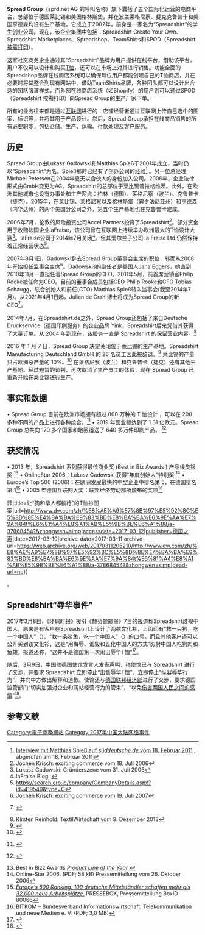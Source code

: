 {{Wikify|time=2021-02-13T06:41:09+00:00}}

'''Spread Group'''（sprd.net AG 的呼叫名称）旗下囊括了五个国际化运营的电商平台，总部位于德国莱比锡和美国格林斯堡，并在波兰莱格尼察、捷克克鲁普卡和美国亨德森均设有生产基地。它成立于2002年，前身是一家名为“Spreadshirt”的学生创业公司。现在，该企业集团中包括：Spreadshirt Create Your Own、Spreadshirt Marketplaces、Spreadshop、TeamShirts和SPOD（Spreadshirt [[按需打印|按需打印]]）。

这家社交商务企业通过其“Spreadshirt”品牌为用户提供在线平台，借助该平台，用户不仅可以设计和购买[[T恤|T恤]]，还可以在市场上对其进行销售。功能全面的Spreadshop品牌在线商店系统可以确保每位用户都能创建自己的T恤商店，并在必要时将其整合到现有网站中。借助TeamShirts品牌，各种团队都可以设计出合适的团队服装样式，而外部在线商店系统（如Shopify）的用户则可以通过SPOD（Spreadshirt 按需打印）向Spread Group的生产厂家下单。

所有的业务往来都是通过[[互联网|互联网]]进行的：店铺经营者通过互联网上传自己选中的图案、标识等，并将其用于产品设计。然后，Spread Group承担在线商品销售的所有必要职能，包括仓储、生产、运输、付款处理及客户服务。

== 历史 == 
Spread Group由Lukasz Gadowski和Matthias Spieß于2001年成立，当时仍以“Spreadshirt”为名。Spieß那时已经有了创办公司的经验<ref>[http://www.sueddeutsche.de/karriere/existenzgruender-im-gespraech-ein-shirt-fuer-alle-faelle-1.1057807 Interview mit Matthias Spieß auf ''süddeutsche.de'' vom 18. Februar 2011] {{Wayback|url=http://www.sueddeutsche.de/karriere/existenzgruender-im-gespraech-ein-shirt-fuer-alle-faelle-1.1057807 |date=20170112141139 }}, abgerufen am 18. Februar 2011</ref> 。另一位总经理Michael Petersen在2004年夏天以合伙人的身份加入公司。2006年，企业法律形式由GmbH变更为AG。Spreadshirt的总部位于莱比锡普拉格维茨。此外，在欧洲其他城市也设有办事处和生产网点：柏林（德国）、莱格尼察（波兰）、克鲁普卡（捷克）。2015年，在莱比锡、莱格尼察以及格林斯堡（宾夕法尼亚州）和亨德森（内华达州）的两个美国分公司之外，第五个生产基地也在克鲁普卡建成。 

2006年7月，伦敦的风险投资公司Accel Partners投资了Spreadshirt<ref>Jochen Krisch:  {{Webarchiv|text=''Spreadshirt: Mit Venture Capital zum Weltmarktführer.'' |url=http://www.excitingcommerce.de/2006/07/venture_capital.html |wayback=20090630001256 |archiv-bot=2018-03-26 10:32:47 InternetArchiveBot }} exciting commerce vom 18. Juli 2006</ref>。部分资金用于收购法国企业laFraise，该公司曾在互联网上持续举办欧洲最大的T恤设计大赛<ref>Lukasz Gadowski:  {{Webarchiv|text=''Spreadshirt übernimmt LaFraise.'' |url=http://www.gruenderszene.de/?p=20 |wayback=20070928020659 |archiv-bot=2018-03-26 10:32:47 InternetArchiveBot }} Gründerszene vom 31. Juli 2006</ref>。laFraise公司于2014年7月关闭<ref>laFraise Blog:  {{Webarchiv|text=''laFraise will be closed'' |url=http://www.lafraise.com/blog/en/lafraise-will-be-closed |wayback=20140808103141 |archiv-bot=2018-03-26 10:32:47 InternetArchiveBot }}</ref>。但其爱尔兰子公司La Fraise Ltd.仍然保持着正常经营状态<ref>https://search.cro.ie/company/CompanyDetails.aspx?id=419549&type=C</ref>。

2007年8月1日，Gadowski辞去Spread Group董事会主席的职位，转而从2008年开始担任监事会主席<ref>Jochen Krisch:  {{Webarchiv|text=''Spreadshirt: Lukasz Gadowski übergibt an Jana Eggers.'' |url=http://www.excitingcommerce.de/2007/07/spreadshirt-luk.html |wayback=20110625040855 |archiv-bot=2018-03-26 10:32:47 InternetArchiveBot }} exciting commerce vom 19. Juli 2007</ref>。Gadowskis的继任者是美国人Jana Eggers，她直到2010年11月一直担任着Spread Group的CEO。2011年5月，前首席营销官Philip Rooke被任命为CEO。目前的董事会成员包括CEO Philip Rooke和CFO Tobias Schaugg，联合创始人和前任(CTO) Matthias Spieß转入监事会(截至2014年7月)。从2021年4月1日起，Julian de Grahl博士将成为Spread Group的新 CEO<ref>{{Internetquelle |url=https://www.spreadshirt.de/newsroom/julian-de-grahl-wird-neuer-ceo-der-spread-group-2020-12-21/ |titel=Julian de Grahl wird neuer CEO der Spread Group |werk=Spread Group Newsroom |datum=2020-12-21 |abruf=2021-01-12 |sprache=de-DE }} {{Wayback|url=https://www.spreadshirt.de/newsroom/julian-de-grahl-wird-neuer-ceo-der-spread-group-2020-12-21/ |date=20210127061430 }}</ref>。

2014年7月，在Spreadshirt.de之外，Spread Group还包括了来自Deutsche Druckservice（德国印刷服务）的企业品牌 Yink，Spreadshirt后来凭借其获得了大量订单。从 2004 年到现在，该服务一直是 Spreadshirt 的保留营业内容。<ref>Kirsten Reinhold: {{Webarchiv|text=''Spreadshirt baut Großkundengeschäft aus'' |url=http://www.textilwirtschaft.de/business/Spreadshirt-baut-Grosskundengeschaeft-aus_89516.html |wayback=20140808043941 |archiv-bot=2018-03-26 10:32:47 InternetArchiveBot }} TextilWirtschaft vom 9. Dezember 2013</ref>

2016 年 1 月 7 日，Spread Group 决定关闭位于莱比锡的生产基地。Spreadshirt Manufacturing Deutschland GmbH 的 26 名员工因此被辞退。<ref>{{Cite web |url=http://www.l-iz.de/wirtschaft/wirtschaft-leipzig/2016/01/schlechte-nachrichten-aus-plagwitz-spreadshirt-schliesst-leipziger-produktionsstaette-121769 |title=存档副本 |access-date=2021-02-03 |archive-date=2022-03-11 |archive-url=https://web.archive.org/web/20220311075804/https://www.l-iz.de/wirtschaft/wirtschaft-leipzig/2016/01/schlechte-nachrichten-aus-plagwitz-spreadshirt-schliesst-leipziger-produktionsstaette-121769 }}</ref> 莱比锡的产量只占欧洲总产量的 10%。<ref> {{Webarchiv|text=Archivlink |url=http://www.mdr.de/sachsen/leipzig/spreadshirt-wagt-neuen-versuch-100.html |wayback=20160617035223 |archiv-bot=2018-03-26 10:32:47 InternetArchiveBot }}</ref> 在莱格尼察（波兰）和克鲁普卡（捷克）还有其他生产基地。经过短暂的谈判，再次取消了生产员工的休假，现在 Spread Group 已重新开始在莱比锡进行生产。

== 事实和数据 == 
•	Spread Group 目前在欧洲市场拥有超过 800 万种的 T 恤设计 ，可以在 200 多种不同的产品上进行各种组合。<ref>{{Internetquelle |url=https://www.spreadshirt.de/blog/2020/12/17/immer-mehr-design-uploads-und-wie-wir-damit-umgehen/ |titel=Immer mehr Design-Uploads – und wie wir damit umgehen |werk=Das deutsche Spreadshirt-Blog |datum=2020-12-17 |abruf=2021-01-12 |sprache=de-DE }} {{Wayback|url=https://www.spreadshirt.de/blog/2020/12/17/immer-mehr-design-uploads-und-wie-wir-damit-umgehen/ |date=20210127061417 }}</ref>
•	2019 年营业额达到了 1.31 亿欧元。Spread Group 总共向 170 多个国家和地区运送了 640 多万件印刷产品。 <ref>{{Internetquelle |url=https://www.spreadshirt.de/newsroom/spreadshirt-setzt-2019-starken-wachstumskurs-fort-2020-05-12/ |titel=Spreadshirt setzt 2019 starken Wachstumskurs fort - |werk=Spread Group Newsroom |datum=2020-05-12 |abruf=2021-01-12 |sprache=de-DE }} {{Wayback|url=https://www.spreadshirt.de/newsroom/spreadshirt-setzt-2019-starken-wachstumskurs-fort-2020-05-12/ |date=20210412120448 }}</ref>

== 获奖情况 == 
•	2013 年，Spreadshirt 系列获得最佳商业奖 (Best in Biz Awards ) 产品线类银奖 <ref>Best in Bizz Awards [http://www.bestinbizawards.com/2013-winners-product ''Product Line of the Year''] {{Wayback|url=http://www.bestinbizawards.com/2013-winners-product |date=20210511230001 }}</ref>
•	OnlineStar 2006：Lukasz Gadowski 获得“年度创始人”特别奖 <ref>Online-Star 2006: {{Webarchiv|url=http://www.onlinestar.de/fileadmin/media/images/Pressedownloads/Pressemitteilung_OnlineStar_2006_Gewinner.pdf |wayback=20070722062343 |text=''And the OnlineStar goes to…'' |archiv-bot=2019-04-23 11:32:01 InternetArchiveBot }} (PDF; 58 kB) Pressemitteilung vom 26. Oktober 2006</ref>
•	Europe’s Top 500 (2006)：在欧洲发展最快的中型企业中排名第 5，在德国排名第 1<ref>[http://www.pressebox.de/pressemeldungen/microsoft-presseservice/boxid-80066.html ''Europe’s 500 Ranking. 109 deutsche Mittelständler schaffen mehr als 32.000 neue Arbeitsplätze.''] {{Wayback|url=http://www.pressebox.de/pressemeldungen/microsoft-presseservice/boxid-80066.html |date=20090322180907 }} PRESSEBOX, Pressemitteilung BoxID 80066</ref>
•	2005 年德国互联网大奖：联邦经济劳动部所颁布的奖项<ref>BITKOM – Bundesverband Informationswirtschaft, Telekommunikation und neue Medien e. V: {{Webarchiv|url=http://www.bitkom.org/files/documents/Deutscher_Internetpreis_Archiv_Jahr_2000-2008.pdf |wayback=20100705075347 |text=''Leitthemen und Preisträger des Deutschen Internetpreises 2000 bis 2008.'' |archiv-bot=2019-04-23 11:32:01 InternetArchiveBot }} (PDF; 3,0 MB)</ref>

菲|title=让“狗和华人都躺枪”的T恤衫图案|url=http://www.dw.com/zh/%E8%AE%A9%E7%8B%97%E5%92%8C%E5%8D%8E%E4%BA%BA%E9%83%BD%E8%BA%BA%E6%9E%AA%E7%9A%84t%E6%81%A4%E8%A1%AB%E5%9B%BE%E6%A1%88/a-37868454?&zhongwen=simp|accessdate=2017-03-12|publisher=[[德国之声|德国之声]]|date=2017-03-10|archive-date=2017-03-11|archive-url=https://web.archive.org/web/20170311205210/http://www.dw.com/zh/%E8%AE%A9%E7%8B%97%E5%92%8C%E5%8D%8E%E4%BA%BA%E9%83%BD%E8%BA%BA%E6%9E%AA%E7%9A%84t%E6%81%A4%E8%A1%AB%E5%9B%BE%E6%A1%88/a-37868454?&zhongwen=simp|dead-url=no}}</ref>。

== Spreadshirt“辱华事件” ==
2017年3月8日，《[[环球时报|环球时报]]》援引《赫芬顿邮报》7日的报道称Spreadshirt歧视中国人，原来是有客户在Spreadshirt上设计了两款文化衫，上面印有“救一只狗，吃一个中国人”（{{lang-en|Save a dog, eat a Chinese}}）、“救一条鲨鱼，吃一个中国人”（{{lang-en|Save a shark, eat a Chinese}}）的口号，而且其他客户还可以公开买到该文化衫，这是“用侮辱、诋毁和丑化中国人的方式”影射中国人吃狗肉和鱼翅。报道还称，“这并不是德国第一次闹出辱华T恤”<ref name="globaltimes1">{{cite news|author1=青木|author2=谷棣|title=“救一只狗，吃一个中国人”，德企推出这T恤，还说是幽默和言论自由！|url=http://world.huanqiu.com/exclusive/2017-03/10277372.html|accessdate=2017-03-12|publisher=[[环球时报|环球时报]]|date=2017-03-08|archive-date=2017-03-11|archive-url=https://web.archive.org/web/20170311174104/http://world.huanqiu.com/exclusive/2017-03/10277372.html|dead-url=no}}</ref>。

随后，3月9日，中国驻德国使馆发言人发表声明，称使馆已与 Spreadshirt 进行了交涉，并要求 Spreadshirt 立即停止“出售辱华T恤”、立即停止“纵容辱华行为”，并向中方做出解释和道歉。使馆还与[[德国联邦经济及科技部|德国联邦经济部]]进行了交涉，要求德国监管部门“切实加强对企业和网站经营行为的管束”，“以免[[伤害中国人民的感情|伤害两国人民之间的感情]]”<ref>{{cite news|author1=冯雪珺|title=中国驻德国使馆发言人就德国某网站出售辱华T恤发表声明|url=http://world.people.com.cn/n1/2017/0310/c1002-29135325.html|accessdate=2017-03-12|publisher=[[人民网|人民网]]|date=2017-03-10|archive-date=2017-03-11|archive-url=https://web.archive.org/web/20170311084601/http://world.people.com.cn/n1/2017/0310/c1002-29135325.html|dead-url=no}}</ref>。

== 参考文献 ==
{{reflist}}

[[Category:電子商務網站|Category:電子商務網站]]
[[Category:2017年中国大陆网络事件|Category:2017年中国大陆网络事件]]